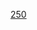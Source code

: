 
{{GeoGroupTemplate}}{{Commons cat|Skyscrapers between 250 and 299 meters}}
{{Cat more|摩天大樓列表}}
{{按高度劃分的摩天大樓}}
[[Category:依高度劃分的摩天大樓|250]]